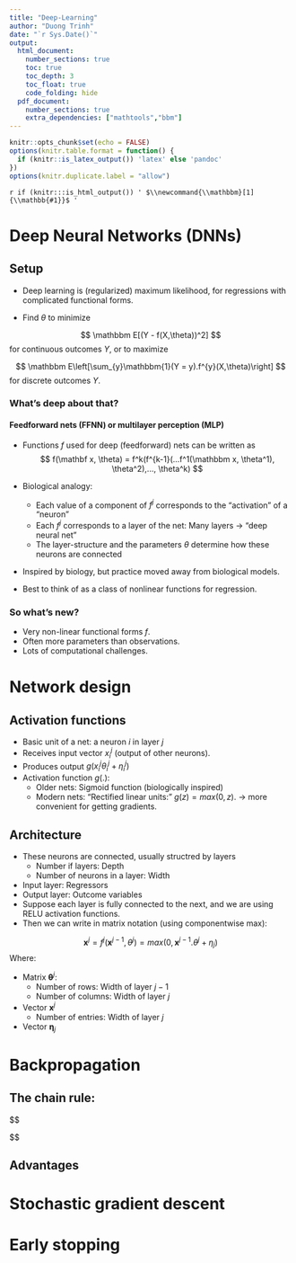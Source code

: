 ```yaml
---
title: "Deep-Learning"
author: "Duong Trinh"
date: "`r Sys.Date()`"
output:
  html_document: 
    number_sections: true
    toc: true
    toc_depth: 3
    toc_float: true
    code_folding: hide
  pdf_document: 
    number_sections: true
    extra_dependencies: ["mathtools","bbm"]
---
```


```r
knitr::opts_chunk$set(echo = FALSE)
options(knitr.table.format = function() {
  if (knitr::is_latex_output()) 'latex' else 'pandoc'
})
options(knitr.duplicate.label = "allow")
```

<!--- For HTML Only --->
`r if (knitr:::is_html_output()) '
$\\newcommand{\\mathbbm}[1]{\\mathbb{#1}}$
'`

# Deep Neural Networks (DNNs)

## Setup

+ Deep learning is (regularized) maximum likelihood, for regressions with complicated
functional forms.

+ Find $\theta$ to minimize

$$
\mathbbm E[(Y - f(X,\theta))^2]
$$
for continuous outcomes $Y$, or to maximize

$$
\mathbbm E\left[\sum_{y}\mathbbm{1}(Y = y).f^{y}(X,\theta)\right]
$$
for discrete outcomes $Y$.


### What’s deep about that? {-}

#### Feedforward nets (FFNN) or multilayer perception (MLP) {-}

+ Functions $f$ used for deep (feedforward) nets can be written as
$$
f(\mathbf x, \theta) = f^k(f^{k-1}(...f^1(\mathbbm x, \theta^1), \theta^2),..., \theta^k)
$$
+ Biological analogy:
  + Each value of a component of $f^j$ corresponds to the "activation" of a "neuron"
  + Each $f^j$ corresponds to a layer of the net: Many layers $\rightarrow$ "deep neural net"
  + The layer-structure and the parameters $\theta$ determine how these neurons are connected
  
+ Inspired by biology, but practice moved away from biological models.

+ Best to think of as a class of nonlinear functions for regression.

### So what's new? {-}

+ Very non-linear functional forms $f$.
+ Often more parameters than observations.
+ Lots of computational challenges.

# Network design
## Activation functions

+ Basic unit of a net: a neuron $i$ in layer $j$
+ Receives input vector $x_i^j$ (output of other neurons).
+ Produces output $g(x_i^{j}\theta_i^j + \eta_i^j)$
+ Activation function $g(.)$:
  + Older nets: Sigmoid function (biologically inspired)
  + Modern nets: "Rectified linear units:" $g(z) = max(0,z).$ $\rightarrow$ more convenient for getting gradients.
  

## Architecture
+ These neurons are connected, usually structred by layers
  + Number if layers: Depth
  + Number of neurons in a layer: Width
+ Input layer: Regressors
+ Output layer: Outcome variables
+ Suppose each layer is fully connected to the next, and we are using RELU activation
functions.
+ Then we can write in matrix notation (using componentwise max):

$$
\mathbf x^j = f^j(\mathbf x^{j-1},\theta^j) = max(0, \mathbf x^{j-1}.\theta^j+\eta_j)
$$
Where: 

  + Matrix $\mathbf{\theta}^j$:
    + Number of rows: Width of layer $j-1$
    + Number of columns: Width of layer $j$
  + Vector $\mathbf x^{j}$
    + Number of entries: Width of layer $j$
  + Vector $\mathbf{\eta}_j$  
  
# Backpropagation

## The chain rule:
$$

$$

## Advantages

# Stochastic gradient descent

# Early stopping


  




